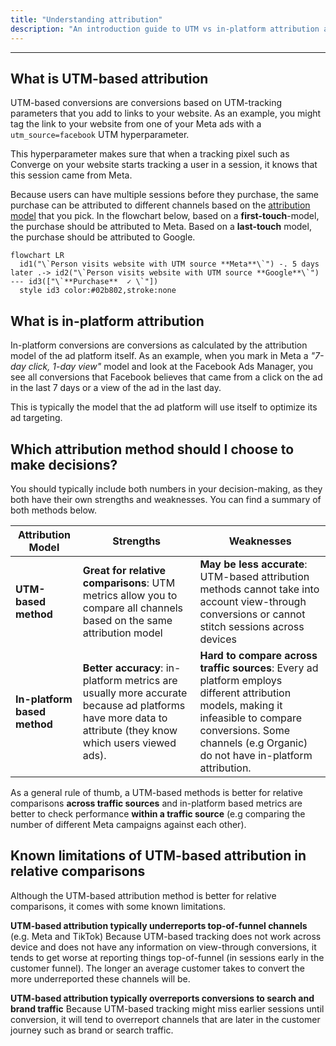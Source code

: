 ```yaml
---
title: "Understanding attribution"
description: "An introduction guide to UTM vs in-platform attribution and how to interpret these numbers"
---
```


---


## What is UTM-based attribution

UTM-based conversions are conversions based on UTM-tracking parameters that you add to links to your website. As an example, you might tag the link to your website from one of your Meta ads with a `utm_source=facebook` UTM hyperparameter. 

This hyperparameter makes sure that when a tracking pixel such as Converge on your website starts tracking a user in a session, it knows that this session came from Meta. 

Because users can have multiple sessions before they purchase, the same purchase can be attributed to different channels based on the [attribution model](/attribution/channels#changing-the-attribution-model-of-your-utm-conversions) that you pick.
In the flowchart below, based on a **first-touch**-model, the purchase should be attributed to Meta. Based on a **last-touch** model, the purchase should be attributed to Google.

```mermaid
flowchart LR
  id1("\`Person visits website with UTM source **Meta**\`") -. 5 days later .-> id2("\`Person visits website with UTM source **Google**\`") --- id3(["\`**Purchase**  ✓ \`"])
  style id3 color:#02b802,stroke:none
```

## What is in-platform attribution

In-platform conversions are conversions as calculated by the attribution model of the ad platform itself. 
As an example, when you mark in Meta a _"7-day click, 1-day view"_ model and look at the Facebook Ads Manager, you see all conversions that Facebook believes that came from a click on the ad in the last 7 days or a view of the ad in the last day.

This is typically the model that the ad platform will use itself to optimize its ad targeting.

## Which attribution method should I choose to make decisions?

You should typically include both numbers in your decision-making, as they both have their own strengths and weaknesses.
You can find a summary of both methods below.

| Attribution Model | Strengths |  Weaknesses |
| --- | --- | --- |
| **UTM-based method** | **Great for relative comparisons**: UTM metrics allow you to compare all channels based on the same attribution model  | **May be less accurate**: UTM-based attribution methods cannot take into account view-through conversions or cannot stitch sessions across devices |
| **In-platform based method** | **Better accuracy**: in-platform metrics are usually more accurate because ad platforms have more data to attribute (they know which users viewed ads). | **Hard to compare across traffic sources**: Every ad platform employs different attribution models, making it infeasible to compare conversions. Some channels (e.g Organic) do not have in-platform attribution.

As a general rule of thumb, a UTM-based methods is better for relative comparisons **across traffic sources** and in-platform based metrics are better to check performance **within a traffic source** (e.g comparing the number of different Meta campaigns against each other).


## Known limitations of UTM-based attribution in relative comparisons 

Although the UTM-based attribution method is better for relative comparisons, it comes with some known limitations.

**UTM-based attribution typically underreports top-of-funnel channels** (e.g. Meta and TikTok)
Because UTM-based tracking does not work across device and does not have any information on view-through conversions, it tends to get worse at reporting things top-of-funnel (in sessions early in the customer funnel).
The longer an average customer takes to convert the more underreported these channels will be.

**UTM-based attribution typically overreports conversions to search and brand traffic** 
Because UTM-based tracking might miss earlier sessions until conversion, it will tend to overreport channels that are later in the customer journey such as brand or search traffic.